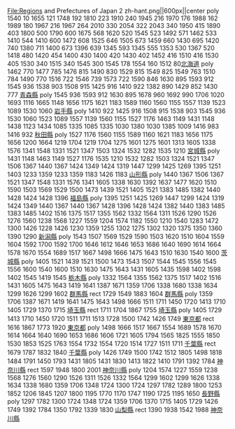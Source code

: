 <imagemap>
File:Regions and Prefectures of Japan 2 zh-hant.png||600px||center
poly 1540 10 1655 121 1748 192 1810 223 1910 240 1945 216 1970 176 1988 162 1989 180 1967 216 1967 264 2010 330 2054 322 2043 340 1950 415 1890 403 1800 500 1790 600 1675 568 1620 520 1545 523 1492 571 1462 533 1410 544 1410 600 1472 608 1525 646 1505 673 1459 660 1430 695 1420 740 1380 711 1400 673 1396 639 1345 593  1345 555 1353 530 1367 520 1418 480 1420 454 1400 430 1400 420 1430 402 1452 416 1510 416 1530 405 1530 340 1515 340 1545 300 1545 178 1554 160 1512 80[[北海道]]
poly 1462 770 1477 785 1476 815 1490 830 1529 815 1549 825 1549 763 1510 784 1490 770 1516 722 1546 739 1573 722 1590 846 1630 895 1593 912 1545 936 1538 903 1508 915 1425 916 1410 922 1382 890 1429 852 1430 777 [[青森縣]]
poly 1545 936 1593 912 1630 895 1678 960 1692 990 1706 1020 1693 1116 1665 1148 1656 1175 1621 1183 1589 1160 1560 1155 1557 1139 1523 1089 1530 1060 [[岩手縣]]
poly 1410 922 1425 916 1508 915 1538 903 1545 936 1530 1060 1523 1089 1557 1139 1560 1155 1527 1176 1463 1149 1431 1148 1438 1123 1434 1085 1335 1085 1335 1030 1380 1030 1385 1009 1416 983 1416 932 [[秋田縣]]
poly 1527 1176 1560 1155 1589 1160 1621 1183 1656 1175 1656 1200 1664 1219 1704 1219 1704 1275 1601 1275 1601 1313 1605 1338 1576 1341 1548 1331 1521 1347 1503 1324 1532 1282 1535 1210 [[宮城縣]]
poly 1431 1148 1463 1149 1527 1176 1535 1210 1532 1282 1503 1324 1521 1347 1506 1367 1440 1367 1424 1349 1424 1319 1447 1299 1425 1269 1395 1251 1403 1233 1359 1233 1359 1183 1426 1183 [[山形縣]]
poly 1440 1367 1506 1367 1521 1347 1548 1331 1576 1341 1605 1338 1630 1392 1637 1477 1620 1510 1590 1503 1569 1529 1500 1473 1439 1521 1405 1521 1383 1485 1382 1440 1428 1424 1428 1396 [[福島縣]]
poly 1395 1251 1425 1269 1447 1299 1424 1319 1424 1349 1440 1367 1440 1367 1428 1396 1428 1424 1382 1440 1383 1485 1383 1485 1402 1516 1375 1517 1355 1562 1332 1564 1311 1526 1290 1526 1276 1560 1238 1568 1227 1559 1204 1574 1182 1550 1210 1540 1283 1472 1300 1426 1228 1426 1230 1359 1255 1302 1275 1302 1320 1375 1350 1360 1390 1290 [[新潟縣]]
poly 1543 1507 1569 1529 1590 1503 1620 1510 1604 1559 1604 1592 1700 1592 1700 1646 1612 1646 1653 1686 1640 1690 1614 1664 1578 1670 1554 1689 1517 1667 1498 1666 1475 1643 1510 1630 1540 1600 [[茨城縣]]
poly 1405 1521 1439 1521 1500 1473 1543 1507 1544 1545 1556 1545 1556 1600 1540 1600 1510 1630 1475 1643 1431 1605 1435 1598 1402 1598 1402 1545 1419 1545 [[栃木縣]]
poly 1332 1564 1355 1562 1375 1517 1402 1516 1431 1605 1475 1643 1419 1641 1387 1671 1359 1706 1338 1680 1338 1634 1299 1626 1299 1602 [[群馬縣]]
rect 1729 1549 1883 1604 [[群馬縣]]
poly 1359 1706 1387 1671 1419 1641 1475 1643 1498 1666 1511 1711 1450 1720 1413 1710 1405 1729 1370 1715 [[埼玉縣]]
rect 1711 1704 1867 1755 [[埼玉縣]]
poly 1405 1729 1413 1710 1450 1720 1511 1711 1513 1728 1500 1742 1426 1749 [[東京都]]
rect 1616 1867 1773 1920 [[東京都]]
poly 1498 1666 1517 1667 1554 1689 1578 1670 1614 1664 1640 1690 1653 1686 1606 1721 1605 1794 1565 1825 1555 1850 1530 1853 1525 1763 1554 1732 1554 1720 1514 1727 1511 1711 [[千葉縣]]
rect 1679 1787 1832 1840 [[千葉縣]]
poly 1426 1749 1500 1742 1512 1805 1498 1818 1484 1791 1450 1793 1431 1805 1431 1830 1413 1822 1410 1791 1392 1784 [[神奈川縣]]
rect 1597 1948 1800 2001 [[神奈川縣]]
poly 1204 1574 1227 1559 1238 1568 1276 1560 1290 1526 1311 1526 1332 1564 1299 1602 1299 1626 1338 1634 1338 1680 1359 1706 1348 1724 1300 1724 1297 1782 1289 1800 1253 1852 1206 1845 1207 1800 1195 1770 1170 1747 1190 1725 1195 1650 [[長野縣]]
poly 1297 1782 1300 1724 1348 1724 1359 1706 1370 1715 1405 1729 1426 1749 1392 1784 1350 1792 1339 1830 [[山梨縣]]
rect 1390 1938 1542 1988 [[神奈川縣]]
</imagemap>